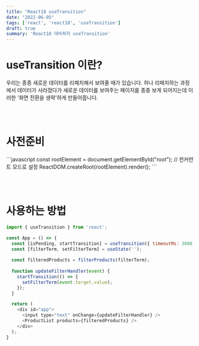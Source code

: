 ```yaml
---
title: "React18 useTransition"
date: "2022-06-05"
tags: ['react', 'react18', 'useTransition']
draft: true
summary: 'React18 대비하자 useTransition'
---
```



# useTransition 이란?
우리는 종종 새로운 데이터를 리패치해서 보여줄 때가 있습니다. 허나 리패치하는 과정에서 데이터가 사라졌다가
새로운 데이터를 보여주는 페이지를 종종 보게 되어지는데 이러한 '화면 전환을 생략'하게 만들어줍니다.

<br/><br/>

# 사전준비
<PostAccordian title="useTransition 사용하기 위해서는 아래의 세팅이 필요합니다.">
```javascript
const rootElement = document.getElementById("root");
// 컨커런트 모드로 설정
ReactDOM.createRoot(rootElement).render(<App />);
```
</PostAccordian>

<br/><br/>

# 사용하는 방법
```javascript
import { useTransition } from 'react';

const App = () => {
  const [isPending, startTransition] = useTransition({ timeoutMs: 3000 });
  const [filterTerm, setFilterTerm] = useState('');
  
  const filteredProducts = filterProducts(filterTerm);
  
  function updateFilterHandler(event) {
    startTransition(() => {
      setFilterTerm(event.target.value);
    });
  }

  return (
    <div id="app">
      <input type="text" onChange={updateFilterHandler} />
      <ProductList products={filteredProducts} />
    </div>
  );
}
```

